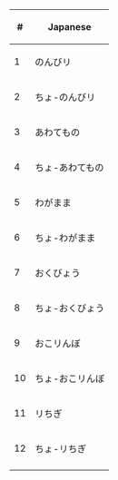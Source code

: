 {|
|-
!#
!Japanese
|-
|1
|のんびリ
|-
|2
|ちょ-のんびリ
|-
|3
|あわてもの
|-
|4
|ちょ-あわてもの
|-
|5
|わがまま
|-
|6
|ちょ-わがまま
|-
|7
|おくびょう
|-
|8
|ちょ-おくびょう
|-
|9
|おこリんぼ
|-
|10
|ちょ-おこリんぼ
|-
|11
|リちぎ
|-
|12
|ちょ-リちぎ
|-
|}